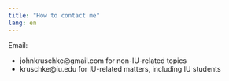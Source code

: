 ```yaml
---
title: "How to contact me"
lang: en
---
```


<!-- <b>Maybe the best method: [Message in a bottle service](http://www.conwasa.demon.co.uk/miabix.htm).</b> <br> Other often equally futile methods: -->

Email: 

  * johnkruschke@gmail.com for non-IU-related topics
  * kruschke@iu.edu for IU-related matters, including IU students


<!-- <b>Planning to visit by boat?</b> Please see the convenient map below. Our coordinates are 39.1719 degrees north latitude, -86.5200 degrees (west) longitude, approximately 760 feet above sea level.<br><img src="BermudaTriangle.jpg" alt="Bermuda Triangle" style="width:250px !important;"> -->